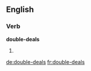 ==English==

===Verb===
'''double-deals'''

# {{third-person singular of|double-deal}}

[[de:double-deals]]
[[fr:double-deals]]